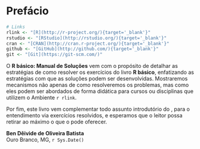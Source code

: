 # Prefácio {-}

```r
# Links
rlink <- "[R](http://r-project.org/){target='_blank'}"
rstudio <- "[RStudio](http://rstudio.org/){target='_blank'}"
cran <- "[CRAN](http://cran.r-project.org/){target='_blank'}"
github <- "[GitHub](http://github.com/){target='_blank'}"
git <- "[Git](https://git-scm.com/)"
```

O **R básico: Manual de Soluções**  vem com o propósito de detalhar as estratégias de como resolver os exercícios do livro **R básico**, enfatizando as estratégias com que as soluções podem ser desenvolvidas. Mostraremos mecanismos não apenas de como resolveremos os problemas, mas como eles podem ser abordados de forma didática para cursos ou disciplinas que utilizem o Ambiente `r rlink`.

Por fim, este livro vem complementar todo assunto introdutório do \rproj, para o entendimento via exercícios resolvidos, e esperamos que o leitor possa retirar ao máximo o que o \rproj pode oferecer.

<div align="right">
**Ben Dêivide de Oliveira Batista** </br>
Ouro Branco, MG, `r Sys.Date()`
</div>
